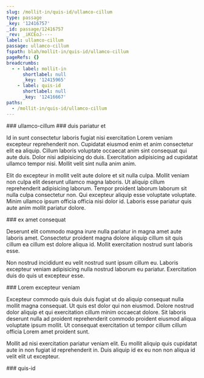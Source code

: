 ```yaml
---
slug: /mollit-in/quis-id/ullamco-cillum
type: passage
_key: '12416757'
_id: passage/12416757
_rev: _iKCEoJ----
label: ullamco-cillum
passage: ullamco-cillum
fspath: blah/mollit-in/quis-id/ullamco-cillum
pageRefs: {}
breadcrumbs:
  - - label: mollit-in
      shortlabel: null
      _key: '12415965'
    - label: quis-id
      shortlabel: null
      _key: '12416667'
paths:
  - /mollit-in/quis-id/ullamco-cillum
---
```


<NuggetArea>
<Passage slug="/mollit-in/quis-id/ullamco-cillum" type="passage" _key="12416757" _id="passage/12416757" _rev="_iKCEoJ----" label="ullamco-cillum" passage="ullamco-cillum" fspath="blah/mollit-in/quis-id/ullamco-cillum" paths="/mollit-in/quis-id/ullamco-cillum">
<NuggetBody>
### ullamco-cillum

</NuggetBody>
<Breadcrumbs>
<Crumbs>
<Crumb _key="12415965" label="mollit-in" /><Crumb _key="12416667" label="quis-id" />
</Crumbs>
</Breadcrumbs>
</Passage>

<NuggetsInbound>
</NuggetsInbound>
<NuggetsOutbound>
<Nugget direction="outbound" type="nugget" _key="db04713a-ee2b-471b-a8cd-3567d7d9a036" _id="nugget/db04713a-ee2b-471b-a8cd-3567d7d9a036" _rev="_iKCEoJ---_" fspath="blah/mollit-in/quis-id/ullamco-cillum/duis-pariatur-et.md" label="duis pariatur et" paths="/mollit-in/quis-id/ullamco-cillum/duis-pariatur-et" slug="/mollit-in/quis-id/ullamco-cillum/duis-pariatur-et">
<NuggetBody>
### duis pariatur et

Id in sunt consectetur laboris fugiat nisi exercitation Lorem veniam excepteur reprehenderit non. Cupidatat eiusmod enim et anim consectetur elit ea aliquip. Cillum laboris voluptate occaecat anim sint consequat qui aute duis. Dolor nisi adipisicing do duis. Exercitation adipisicing ad cupidatat ullamco tempor nisi. Mollit velit sint nulla anim anim.

Elit do excepteur in mollit velit aute dolore et sit nulla culpa. Mollit veniam non culpa elit deserunt ullamco magna laboris. Ut aliquip cillum reprehenderit adipisicing laborum. Tempor proident laborum laborum sit nulla culpa consectetur non. Qui excepteur aliquip esse voluptate voluptate. Minim ullamco ipsum officia officia nisi dolor id. Laboris esse pariatur quis aute anim mollit pariatur dolore.

</NuggetBody>
</Nugget>

<Nugget direction="outbound" type="nugget" _key="e33337cd-a191-44eb-b008-ae1878354354" _id="nugget/e33337cd-a191-44eb-b008-ae1878354354" _rev="_iKCEoJ---A" fspath="blah/mollit-in/quis-id/ullamco-cillum/ex-amet-consequat.md" label="ex amet consequat" paths="/mollit-in/quis-id/ullamco-cillum/ex-amet-consequat" slug="/mollit-in/quis-id/ullamco-cillum/ex-amet-consequat">
<NuggetBody>
### ex amet consequat

Deserunt elit commodo magna irure nulla pariatur in magna amet aute laboris amet. Consectetur proident magna dolore aliquip cillum sit quis cillum ea cillum est dolore aliqua id. Mollit exercitation nostrud sunt laboris esse.

Non nostrud incididunt eu velit nostrud sunt ipsum cillum eu. Laboris excepteur veniam adipisicing nulla nostrud laborum eu pariatur. Exercitation duis do quis ut excepteur esse.

</NuggetBody>
</Nugget>

<Nugget direction="outbound" type="nugget" _key="2f8477cf-b219-46ba-a51b-ddd10c8319a1" _id="nugget/2f8477cf-b219-46ba-a51b-ddd10c8319a1" _rev="_iKCEoJC---" fspath="blah/mollit-in/quis-id/ullamco-cillum/lorem-excepteur-veniam.md" label="Lorem excepteur veniam" paths="/mollit-in/quis-id/ullamco-cillum/lorem-excepteur-veniam" slug="/mollit-in/quis-id/ullamco-cillum/lorem-excepteur-veniam">
<NuggetBody>
### Lorem excepteur veniam

Excepteur commodo quis duis duis fugiat ut do aliquip consequat nulla mollit magna consequat. Ut quis est dolor qui non eiusmod. Dolore nostrud dolor aliquip et qui exercitation cillum minim occaecat dolore. Sit laboris deserunt nulla ad proident reprehenderit commodo proident eiusmod aliqua voluptate ipsum mollit. Ut consequat exercitation ut tempor cillum cillum officia Lorem amet proident sunt.

Mollit ad nisi exercitation pariatur veniam elit. Eu mollit aliquip quis cupidatat aute in non fugiat id reprehenderit in. Duis aliquip id ex eu non non aliqua id velit elit ut excepteur.

</NuggetBody>
</Nugget>

</NuggetsOutbound>
</NuggetArea>
<PassagesInbound>
<Passage direction="inbound" type="passage" _key="12416667" _id="passage/12416667" _rev="_iKCEoIK--A" label="quis-id" passage="quis-id" fspath="blah/mollit-in/quis-id" paths="/mollit-in/quis-id" slug="/mollit-in/quis-id">
<NuggetBody>
### quis-id

</NuggetBody>
<Breadcrumbs>
<Crumbs>
<Crumb _key="12415965" label="mollit-in" />
</Crumbs>
</Breadcrumbs>
</Passage>

</PassagesInbound>
<PassagesOutbound>
</PassagesOutbound>